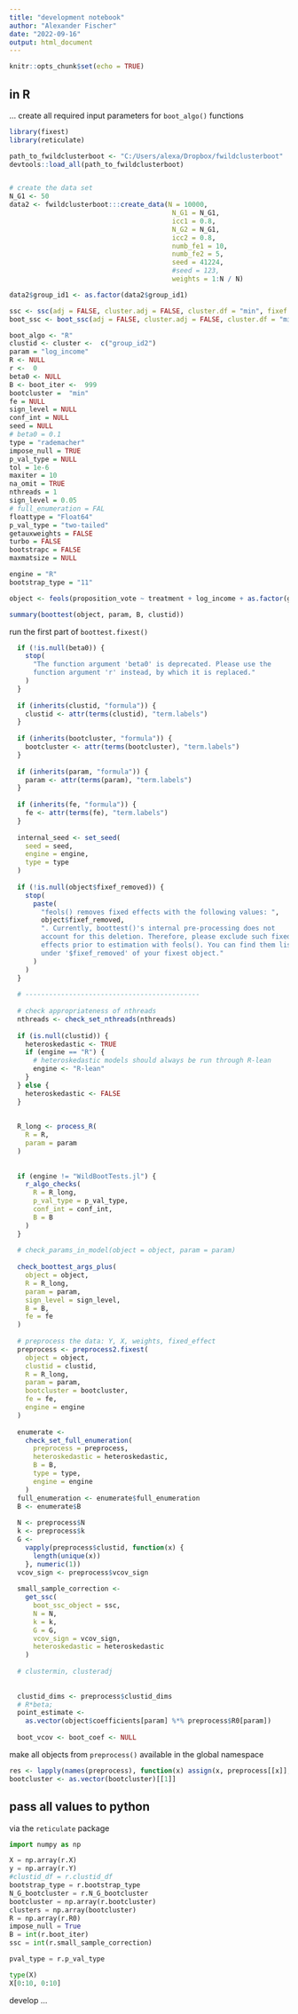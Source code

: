 ```yaml
---
title: "development notebook"
author: "Alexander Fischer"
date: "2022-09-16"
output: html_document
---
```


```r
knitr::opts_chunk$set(echo = TRUE)
```

## in R

... create all required input parameters for `boot_algo()` functions

```r
library(fixest)
library(reticulate)

path_to_fwildclusterboot <- "C:/Users/alexa/Dropbox/fwildclusterboot"
devtools::load_all(path_to_fwildclusterboot)


# create the data set
N_G1 <- 50
data2 <- fwildclusterboot:::create_data(N = 10000,
                                         N_G1 = N_G1,
                                         icc1 = 0.8,
                                         N_G2 = N_G1,
                                         icc2 = 0.8,
                                         numb_fe1 = 10,
                                         numb_fe2 = 5,
                                         seed = 41224,
                                         #seed = 123,
                                         weights = 1:N / N)

data2$group_id1 <- as.factor(data2$group_id1)

ssc <- ssc(adj = FALSE, cluster.adj = FALSE, cluster.df = "min", fixef.K = "none")
boot_ssc <- boot_ssc(adj = FALSE, cluster.adj = FALSE, cluster.df = "min", fixef.K = "none")

boot_algo <- "R"
clustid <- cluster <-  c("group_id2")
param = "log_income"
R <- NULL
r <-  0
beta0 <- NULL
B <- boot_iter <-  999
bootcluster =  "min"
fe = NULL
sign_level = NULL
conf_int = NULL
seed = NULL
# beta0 = 0.1
type = "rademacher"
impose_null = TRUE
p_val_type = NULL
tol = 1e-6
maxiter = 10
na_omit = TRUE
nthreads = 1
sign_level = 0.05
# full_enumeration = FAL
floattype = "Float64"
p_val_type = "two-tailed"
getauxweights = FALSE
turbo = FALSE
bootstrapc = FALSE
maxmatsize = NULL

engine = "R"
bootstrap_type = "11"

object <- feols(proposition_vote ~ treatment + log_income + as.factor(group_id1), cluster = ~group_id1, data = voters)

summary(boottest(object, param, B, clustid))
```

run the first part of `boottest.fixest()`

```r
  if (!is.null(beta0)) {
    stop(
      "The function argument 'beta0' is deprecated. Please use the
      function argument 'r' instead, by which it is replaced."
    )
  }
  
  if (inherits(clustid, "formula")) {
    clustid <- attr(terms(clustid), "term.labels")
  }
  
  if (inherits(bootcluster, "formula")) {
    bootcluster <- attr(terms(bootcluster), "term.labels")
  }
  
  if (inherits(param, "formula")) {
    param <- attr(terms(param), "term.labels")
  }
  
  if (inherits(fe, "formula")) {
    fe <- attr(terms(fe), "term.labels")
  }
  
  internal_seed <- set_seed(
    seed = seed,
    engine = engine,
    type = type
  )
  
  if (!is.null(object$fixef_removed)) {
    stop(
      paste(
        "feols() removes fixed effects with the following values: ",
        object$fixef_removed,
        ". Currently, boottest()'s internal pre-processing does not
        account for this deletion. Therefore, please exclude such fixed
        effects prior to estimation with feols(). You can find them listed
        under '$fixef_removed' of your fixest object."
      )
    )
  }
  
  # --------------------------------------------
  
  # check appropriateness of nthreads
  nthreads <- check_set_nthreads(nthreads)
  
  if (is.null(clustid)) {
    heteroskedastic <- TRUE
    if (engine == "R") {
      # heteroskedastic models should always be run through R-lean
      engine <- "R-lean"
    }
  } else {
    heteroskedastic <- FALSE
  }
  
  
  R_long <- process_R(
    R = R,
    param = param
  )
  
  
  if (engine != "WildBootTests.jl") {
    r_algo_checks(
      R = R_long,
      p_val_type = p_val_type,
      conf_int = conf_int,
      B = B
    )
  }
  
  # check_params_in_model(object = object, param = param)
  
  check_boottest_args_plus(
    object = object,
    R = R_long,
    param = param,
    sign_level = sign_level,
    B = B,
    fe = fe
  )
  
  # preprocess the data: Y, X, weights, fixed_effect
  preprocess <- preprocess2.fixest(
    object = object,
    clustid = clustid,
    R = R_long,
    param = param,
    bootcluster = bootcluster,
    fe = fe,
    engine = engine
  )
  
  enumerate <-
    check_set_full_enumeration(
      preprocess = preprocess,
      heteroskedastic = heteroskedastic,
      B = B,
      type = type,
      engine = engine
    )
  full_enumeration <- enumerate$full_enumeration
  B <- enumerate$B
  
  N <- preprocess$N
  k <- preprocess$k
  G <-
    vapply(preprocess$clustid, function(x) {
      length(unique(x))
    }, numeric(1))
  vcov_sign <- preprocess$vcov_sign
  
  small_sample_correction <-
    get_ssc(
      boot_ssc_object = ssc,
      N = N,
      k = k,
      G = G,
      vcov_sign = vcov_sign,
      heteroskedastic = heteroskedastic
    )
  
  # clustermin, clusteradj
  
  
  clustid_dims <- preprocess$clustid_dims
  # R*beta;
  point_estimate <-
    as.vector(object$coefficients[param] %*% preprocess$R0[param])
  
  boot_vcov <- boot_coef <- NULL

```

make all objects from `preprocess()` available in the global namespace

```r
res <- lapply(names(preprocess), function(x) assign(x, preprocess[[x]], envir = .GlobalEnv))
bootcluster <- as.vector(bootcluster)[[1]]
```

## pass all values to python

via the `reticulate` package

```python
import numpy as np

X = np.array(r.X)
y = np.array(r.Y)
#clustid_df = r.clustid_df
bootstrap_type = r.bootstrap_type
N_G_bootcluster = r.N_G_bootcluster
bootcluster = np.array(r.bootcluster)
clusters = np.array(bootcluster)
R = np.array(r.R0)
impose_null = True
B = int(r.boot_iter)
ssc = int(r.small_sample_correction)

pval_type = r.p_val_type

type(X)
X[0:10, 0:10]

```
develop ... 



